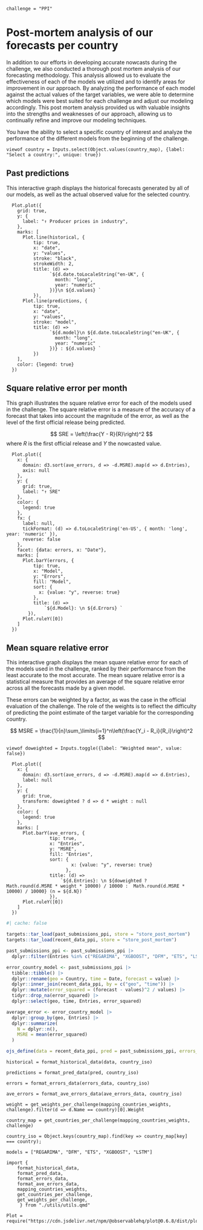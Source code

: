 ```ojs
challenge = "PPI"
```

# Post-mortem analysis of our forecasts per country

In addition to our efforts in developing accurate nowcasts during the challenge, we also conducted a thorough post mortem analysis of our forecasting methodology. This analysis allowed us to evaluate the effectiveness of each of the models we utilized and to identify areas for improvement in our approach. By analyzing the performance of each model against the actual values of the target variables, we were able to determine which models were best suited for each challenge and adjust our modeling accordingly. This post mortem analysis provided us with valuable insights into the strengths and weaknesses of our approach, allowing us to continually refine and improve our modeling techniques.

You have the ability to select a specific country of interest and analyze the performance of the different models from the beginning of the challenge.

```ojs
viewof country = Inputs.select(Object.values(country_map), {label: "Select a country:", unique: true})
```

## Past predictions 

This interactive graph displays the historical forecasts generated by all of our models, as well as the actual observed value for the selected country.

```ojs
  Plot.plot({
    grid: true,
    y: {
      label: "↑ Producer prices in industry",
    },  
    marks: [
      Plot.line(historical, {
          tip: true,
          x: "date", 
          y: "values", 
          stroke: "black",
          strokeWidth: 2,
          title: (d) =>
                `${d.date.toLocaleString("en-UK", {
                  month: "long",
                  year: "numeric"
                })}\n ${d.values} `
          }),
      Plot.line(predictions, {
          tip: true,
          x: "date", 
          y: "values",
          stroke: "model",
          title: (d) =>
                `${d.model}\n ${d.date.toLocaleString("en-UK", {
                  month: "long",
                  year: "numeric"
                })} : ${d.values} `
          })
    ],
    color: {legend: true}
  })
```

## Square relative error per month

This graph illustrates the square relative error for each of the models used in the challenge. The square relative error is a measure of the accuracy of a forecast that takes into account the magnitude of the error, as well as the level of the first official release being predicted.

$$
SRE = \left(\frac{Y - R}{R}\right)^2
$$
where $R$ is the first official release and $Y$ the nowcasted value. 

```ojs
  Plot.plot({
    x: {
      domain: d3.sort(ave_errors, d => -d.MSRE).map(d => d.Entries),
      axis: null
    },
    y: {
      grid: true,
      label: "↑ SRE"
    },
    color: {
      legend: true
    },
    fx: {
      label: null,
      tickFormat: (d) => d.toLocaleString('en-US', { month: 'long', year: 'numeric' }),    
      reverse: false
    },
    facet: {data: errors, x: "Date"},
    marks: [
      Plot.barY(errors, {
          tip: true,
          x: "Model", 
          y: "Errors", 
          fill: "Model",
          sort: {
            x: {value: "y", reverse: true}
          },
          title: (d) =>
              `${d.Model}: \n ${d.Errors} `
        }),
      Plot.ruleY([0])
    ]
  })
```

## Mean square relative error

This interactive graph displays the mean square relative error for each of the models used in the challenge, ranked by their performance from the least accurate to the most accurate. The mean square relative error is a statistical measure that provides an average of the square relative error across all the forecasts made by a given model.

These errors can be weighted by a factor, as was the case in the official evaluation of the challenge. The role of the weights is to reflect the difficulty of predicting the point estimate of the target variable for the corresponding country.

$$
MSRE = \frac{1}{n}\sum_\limits{i=1}^n\left(\frac{Y_i - R_i}{R_i}\right)^2
$$

```ojs
viewof doweighted = Inputs.toggle({label: "Weighted mean", value: false})
```

```ojs
  Plot.plot({
    x: {
      domain: d3.sort(ave_errors, d => -d.MSRE).map(d => d.Entries),
      label: null
    },
    y: {
      grid: true,
      transform: doweighted ? d => d * weight : null
    },
    color: {
      legend: true
    },
    marks: [
      Plot.barY(ave_errors, {
                tip: true,    
                x: "Entries", 
                y: "MSRE",
                fill: "Entries",
                sort: {
                        x: {value: "y", reverse: true}
                      },
                title: (d) =>
                    `${d.Entries}: \n ${doweighted ?  Math.round(d.MSRE * weight * 10000) / 10000 :  Math.round(d.MSRE * 10000) / 10000} (n = ${d.N}) `
                }),
      Plot.ruleY([0])
    ]
  })
```

<!-- DATA -->

```r
#| cache: false

targets::tar_load(past_submissions_ppi, store = "store_post_mortem")
targets::tar_load(recent_data_ppi, store = "store_post_mortem")

past_submissions_ppi <- past_submissions_ppi |>
  dplyr::filter(Entries %in% c("REGARIMA", "XGBOOST", "DFM", "ETS", "LSTM"))

error_country_model <- past_submissions_ppi |>
  tibble::tibble() |>
  dplyr::rename(geo = Country, time = Date, forecast = value) |>
  dplyr::inner_join(recent_data_ppi, by = c("geo", "time")) |>
  dplyr::mutate(error_squared = (forecast - values)^2 / values) |>
  tidyr::drop_na(error_squared) |>
  dplyr::select(geo, time, Entries, error_squared)

average_error <- error_country_model |>
  dplyr::group_by(geo, Entries) |>
  dplyr::summarize(
    N = dplyr::n(),
    MSRE = mean(error_squared)
  )

ojs_define(data = recent_data_ppi, pred = past_submissions_ppi, errors_data = error_country_model, ave_errors_data = average_error)
```

```ojs
historical = format_historical_data(data, country_iso)
```

```ojs
predictions = format_pred_data(pred, country_iso)
```

```ojs
errors = format_errors_data(errors_data, country_iso)
```

```ojs
ave_errors = format_ave_errors_data(ave_errors_data, country_iso)
```

<!-- HELPERS -->

```ojs
weight = get_weights_per_challenge(mapping_countries_weights, challenge).filter(d => d.Name == country)[0].Weight
```

```ojs
country_map = get_countries_per_challenge(mapping_countries_weights, challenge)
```

```ojs
country_iso = Object.keys(country_map).find(key => country_map[key] === country);
```

```ojs
models = ["REGARIMA", "DFM", "ETS", "XGBOOST", "LSTM"]
```

<!-- DEPENDENCIES -->

```ojs
import { 
    format_historical_data,
    format_pred_data,
    format_errors_data,
    format_ave_errors_data,
    mapping_countries_weights,
    get_countries_per_challenge,
    get_weights_per_challenge,
     } from "./utils/utils.qmd"

```

```ojs
Plot = require("https://cdn.jsdelivr.net/npm/@observablehq/plot@0.6.8/dist/plot.umd.min.js")
```
